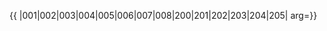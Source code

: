 {{ {{{1|PRC admin/showlist}}}
|001|002|003|004|005|006|007|008|200|201|202|203|204|205|
arg={{{arg|}}}}}